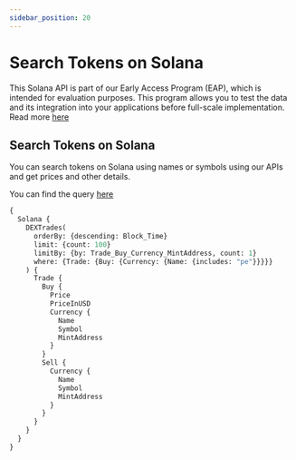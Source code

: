 ```yaml
---
sidebar_position: 20
---
```


# Search Tokens on Solana


This Solana API is part of our Early Access Program (EAP), which is intended for evaluation purposes.
This program allows you to test the data and its integration into your applications before full-scale implementation. Read more [here](https://docs.bitquery.io/docs/graphql/dataset/EAP/)

<head>
<meta name="title" content="Search Tokens on Solana - API"/>
<meta name="description" content="Search tokens on solana blockchain with their name or symbol and get their latest price and other details."/>
<meta name="keywords" content="Solana search token api, solana coin search api, solana search api, solana api,solana network api"/>
<meta name="robots" content="index, follow"/>
<meta http-equiv="Content-Type" content="text/html; charset=utf-8"/>
<meta name="language" content="English"/>

<!-- Open Graph / Facebook -->

<meta property="og:type" content="website" />
<meta
  property="og:title"
  content="Search Tokens on Solana - API"
/>
<meta
  property="og:description"
  content="Search tokens on solana blockchain with their name or symbol and get their latest price and other details."
/>

<!-- Twitter -->

<meta property="twitter:card" content="summary_large_image" />
<meta property="twitter:title" content="Search Tokens on Solana - API" />
<meta property="twitter:description" content="Search tokens on solana blockchain with their name or symbol and get their latest price and other details." />
</head>


## Search Tokens on Solana

You can search tokens on Solana using names or symbols using our APIs and get prices and other details.

You can find the query [here](https://ide.bitquery.io/search-solana-tokens)


```graphql
{
  Solana {
    DEXTrades(
      orderBy: {descending: Block_Time}
      limit: {count: 100}
      limitBy: {by: Trade_Buy_Currency_MintAddress, count: 1}
      where: {Trade: {Buy: {Currency: {Name: {includes: "pe"}}}}}
    ) {
      Trade {
        Buy {
          Price
          PriceInUSD
          Currency {
            Name
            Symbol
            MintAddress
          }
        }
        Sell {
          Currency {
            Name
            Symbol
            MintAddress
          }
        }
      }
    }
  }
}
```
